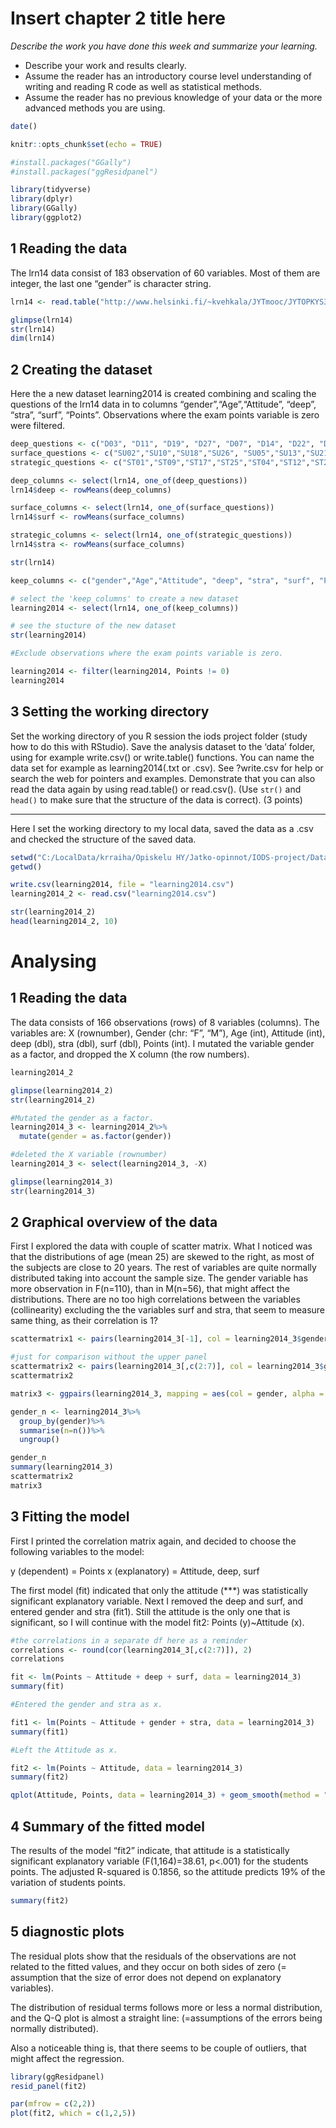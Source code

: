 # Insert chapter 2 title here

*Describe the work you have done this week and summarize your learning.*

- Describe your work and results clearly. 
- Assume the reader has an introductory course level understanding of writing and reading R code as well as statistical methods.
- Assume the reader has no previous knowledge of your data or the more advanced methods you are using.

```r
date()

```

```r
knitr::opts_chunk$set(echo = TRUE)

#install.packages("GGally")
#install.packages("ggResidpanel")

library(tidyverse)
library(dplyr)
library(GGally)
library(ggplot2)

```

## 1 Reading the data

The lrn14 data consist of 183 observation of 60 variables. Most of them are integer, the last one "gender" is character string.


```r

lrn14 <- read.table("http://www.helsinki.fi/~kvehkala/JYTmooc/JYTOPKYS3-data.txt", sep="\t", header=TRUE)

glimpse(lrn14)
str(lrn14)
dim(lrn14)
```

## 2 Creating the dataset

Here the a new dataset learning2014 is created combining and scaling the questions of the lrn14 data in to columns "gender","Age","Attitude", "deep", "stra", "surf", "Points". Observations where the exam points variable is zero were filtered. 

```r

deep_questions <- c("D03", "D11", "D19", "D27", "D07", "D14", "D22", "D30","D06",  "D15", "D23", "D31") 
surface_questions <- c("SU02","SU10","SU18","SU26", "SU05","SU13","SU21","SU29","SU08","SU16","SU24","SU32") 
strategic_questions <- c("ST01","ST09","ST17","ST25","ST04","ST12","ST20","ST28") 

deep_columns <- select(lrn14, one_of(deep_questions))
lrn14$deep <- rowMeans(deep_columns)

surface_columns <- select(lrn14, one_of(surface_questions))
lrn14$surf <- rowMeans(surface_columns)

strategic_columns <- select(lrn14, one_of(strategic_questions))
lrn14$stra <- rowMeans(surface_columns)

str(lrn14)

keep_columns <- c("gender","Age","Attitude", "deep", "stra", "surf", "Points")

# select the 'keep_columns' to create a new dataset
learning2014 <- select(lrn14, one_of(keep_columns))

# see the stucture of the new dataset
str(learning2014)

#Exclude observations where the exam points variable is zero.

learning2014 <- filter(learning2014, Points != 0)
learning2014

```

## 3 Setting the working directory

Set the working directory of you R session the iods project folder (study how to do this with RStudio). Save the analysis dataset to the ‘data’ folder, using for example write.csv() or write.table() functions. You can name the data set for example as learning2014(.txt or .csv). See ?write.csv for help or search the web for pointers and examples. Demonstrate that you can also read the data again by using read.table() or read.csv().  (Use `str()` and `head()` to make sure that the structure of the data is correct).  (3 points)

---
Here I set the working directory to my local data, saved the data as a .csv and checked the structure of the saved data. 

```r

setwd("C:/LocalData/krraiha/Opiskelu HY/Jatko-opinnot/IODS-project/Data")
getwd()

write.csv(learning2014, file = "learning2014.csv")
learning2014_2 <- read.csv("learning2014.csv")

str(learning2014_2)
head(learning2014_2, 10)

```

# Analysing

## 1 Reading the data

The data consists of 166 observations (rows) of 8 variables (columns). The variables are: X (rownumber), Gender (chr: "F", "M"), Age (int), Attitude (int), deep (dbl), stra (dbl), surf (dbl), Points (int). I mutated the variable gender as a factor, and dropped the X column (the row numbers). 

```r

learning2014_2

glimpse(learning2014_2)
str(learning2014_2)

#Mutated the gender as a factor. 
learning2014_3 <- learning2014_2%>%
  mutate(gender = as.factor(gender))

#deleted the X variable (rownumber)
learning2014_3 <- select(learning2014_3, -X)

glimpse(learning2014_3)
str(learning2014_3)

```

## 2 Graphical overview of the data

First I explored the data with couple of scatter matrix. What I noticed was that the distributions of age (mean 25) are skewed to the right, as most of the subjects are close to 20 years. The rest of variables are quite normally distributed taking into account the sample size. The gender variable has more observation in F(n=110), than in M(n=56), that might affect the distributions. There are no too high correlations between the variables (collinearity) excluding the the variables surf and stra, that seem to measure same thing, as their correlation is 1? 


```r

scattermatrix1 <- pairs(learning2014_3[-1], col = learning2014_3$gender)

#just for comparison without the upper panel
scattermatrix2 <- pairs(learning2014_3[,c(2:7)], col = learning2014_3$gender, pch = 20, cex=0.4, upper.panel=NULL)
scattermatrix2

matrix3 <- ggpairs(learning2014_3, mapping = aes(col = gender, alpha = 0.3), lower = list(combo = wrap("facethist", bins = 20)))

gender_n <- learning2014_3%>%
  group_by(gender)%>%
  summarise(n=n())%>%
  ungroup()

gender_n
summary(learning2014_3)
scattermatrix2
matrix3


```

## 3 Fitting the model

First I printed the correlation matrix again, and decided to choose the following variables to the model:

y (dependent) = Points
x (explanatory) = Attitude, deep, surf

The first model (fit) indicated that only the attitude (***) was statistically significant explanatory variable. Next I removed the deep and surf, and entered gender and stra (fit1). Still the attitude is the only one that is significant, so I will continue with the model fit2: Points (y)~Attitude (x).


```r

#the correlations in a separate df here as a reminder
correlations <- round(cor(learning2014_3[,c(2:7)]), 2)
correlations

fit <- lm(Points ~ Attitude + deep + surf, data = learning2014_3)
summary(fit)

#Entered the gender and stra as x. 

fit1 <- lm(Points ~ Attitude + gender + stra, data = learning2014_3)
summary(fit1)

#Left the Attitude as x. 

fit2 <- lm(Points ~ Attitude, data = learning2014_3)
summary(fit2)

qplot(Attitude, Points, data = learning2014_3) + geom_smooth(method = "lm")

```

## 4 Summary of the fitted model

The results of the model "fit2" indicate, that attitude is a statistically significant explanatory variable (F(1,164)=38.61, p<.001) for the students points. The adjusted R-squared is 0.1856, so the attitude predicts 19% of the variation of students points.  

```r

summary(fit2)

```

## 5 diagnostic plots


The residual plots show that the residuals of the observations are not related to the fitted values, and they occur on both sides of zero (= assumption that the size of error does not depend on explanatory variables). 

The distribution of residual terms follows more or less a normal distribution, and the Q-Q plot is almost a straight line: (=assumptions of the errors being normally distributed).

Also a noticeable thing is, that there seems to be couple of outliers, that might affect the regression. 


```r

library(ggResidpanel)
resid_panel(fit2)

par(mfrow = c(2,2))
plot(fit2, which = c(1,2,5))

```
